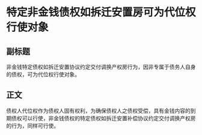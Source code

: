 # 特定非金钱债权如拆迁安置房可为代位权行使对象
## 副标题
非金钱特定债权如拆迁安置协议约定交付调换产权房行为，因非专属于债务人自身的债权，可为代位权行使对象。
## 正文
债权人代位权作为债权人固有权利，为确保债权人之债权受偿，具有金钱内容的到期债权可以行使，非金钱债权的特定债权如拆迁安置补偿协议约定交付调换产权房的行为，同样可行使。